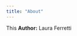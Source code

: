 ```yaml
---
title: "About"
---
```


{This website contains my ongoing assignments for the course Introduction to Computational Modeling of Behavior (HS24, University of Zurich).}

**Author:** Laura Ferretti